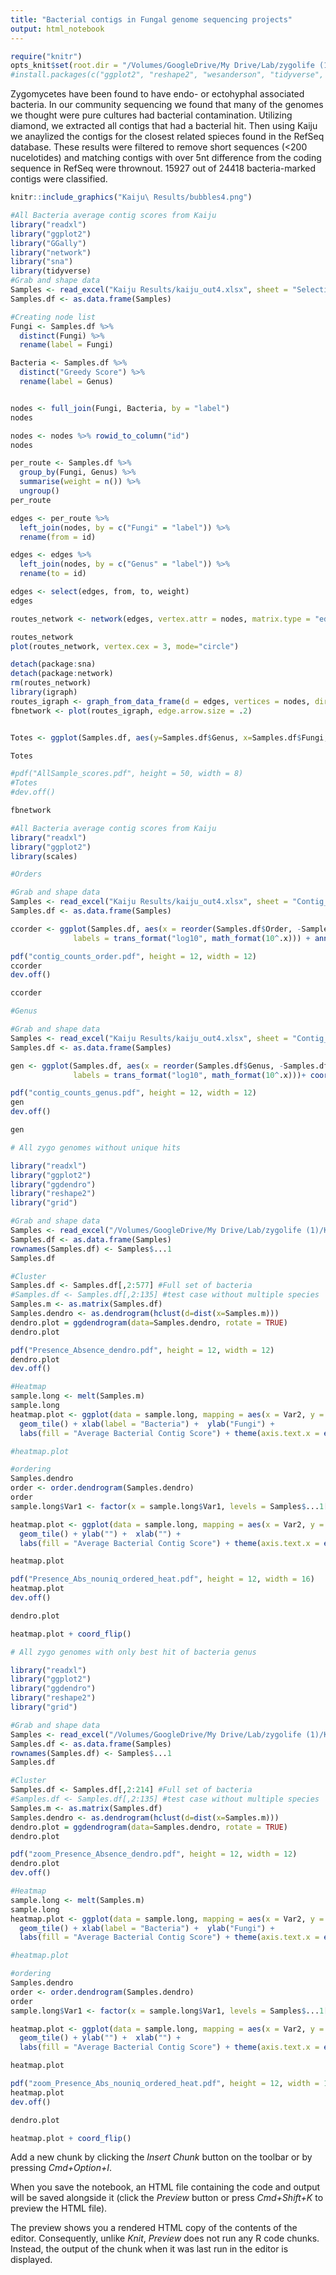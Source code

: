 ```yaml
---
title: "Bacterial contigs in Fungal genome sequencing projects"
output: html_notebook
---
```



```r
require("knitr")
opts_knit$set(root.dir = "/Volumes/GoogleDrive/My Drive/Lab/zygolife (1)/")
#install.packages(c("ggplot2", "reshape2", "wesanderson", "tidyverse", "readxl", "VennDiagram", "vegan", "GGally", "network", "sna", "igraph"))
```

Zygomycetes have been found to have endo- or ectohyphal associated bacteria. In our community sequencing we found that many of the genomes we thought were pure cultures had bacterial contamination. Utilizing diamond, we extracted all contigs that had a bacterial hit. Then using Kaiju we anaylized the contigs for the closest related spieces found in the RefSeq database. These results were filtered to remove short sequences (<200 nucelotides) and matching contigs with over 5nt difference from the coding sequence in RefSeq were thrownout. 15927 out of 24418 bacteria-marked contigs were classified.
```r
knitr::include_graphics("Kaiju\ Results/bubbles4.png")
```


```r
#All Bacteria average contig scores from Kaiju
library("readxl")
library("ggplot2")
library("GGally")
library("network")
library("sna")
library(tidyverse)
#Grab and shape data
Samples <- read_excel("Kaiju Results/kaiju_out4.xlsx", sheet = "Selection-genus")
Samples.df <- as.data.frame(Samples)

#Creating node list
Fungi <- Samples.df %>%
  distinct(Fungi) %>%
  rename(label = Fungi)

Bacteria <- Samples.df %>%
  distinct("Greedy Score") %>%
  rename(label = Genus)


nodes <- full_join(Fungi, Bacteria, by = "label")
nodes

nodes <- nodes %>% rowid_to_column("id")
nodes

per_route <- Samples.df %>%  
  group_by(Fungi, Genus) %>%
  summarise(weight = n()) %>% 
  ungroup()
per_route

edges <- per_route %>% 
  left_join(nodes, by = c("Fungi" = "label")) %>% 
  rename(from = id)

edges <- edges %>% 
  left_join(nodes, by = c("Genus" = "label")) %>% 
  rename(to = id)

edges <- select(edges, from, to, weight)
edges

routes_network <- network(edges, vertex.attr = nodes, matrix.type = "edgelist", ignore.eval = FALSE)

routes_network
plot(routes_network, vertex.cex = 3, mode="circle")

detach(package:sna)
detach(package:network)
rm(routes_network)
library(igraph)
routes_igraph <- graph_from_data_frame(d = edges, vertices = nodes, directed = TRUE)
fbnetwork <- plot(routes_igraph, edge.arrow.size = .2)


Totes <- ggplot(Samples.df, aes(y=Samples.df$Genus, x=Samples.df$Fungi, fill = Samples.df$Fungi, size=Samples.df$`Greedy Score`)) + geom_point(aes(colour = factor(Fungi))) +  theme(axis.text.x = element_text(angle = 90, hjust = 1)) + xlab(element_blank()) + ylab("Kaiju Score")+ggtitle("Kaiju Scores of Bacterial Contigs found in Fungal Genomic DNA")+ theme(legend.position = "none") 

Totes

#pdf("AllSample_scores.pdf", height = 50, width = 8)
#Totes
#dev.off()

```

```r
fbnetwork
```

```r
#All Bacteria average contig scores from Kaiju
library("readxl")
library("ggplot2")
library(scales)

#Orders 

#Grab and shape data
Samples <- read_excel("Kaiju Results/kaiju_out4.xlsx", sheet = "Contig_count_order")
Samples.df <- as.data.frame(Samples)

ccorder <- ggplot(Samples.df, aes(x = reorder(Samples.df$Order, -Samples.df$Count), y=Samples.df$Count, fill=Samples.df$Order)) + geom_bar(stat="identity") + guides(fill=FALSE) + theme(axis.text.x = element_text(angle = 90, hjust = 1, vjust=.2)) + ylab("Contig Count (log10)") + xlab(element_blank()) + scale_y_log10(breaks = trans_breaks("log10", function(x) 10^x),
              labels = trans_format("log10", math_format(10^.x))) + annotation_logticks(sides="l") 

pdf("contig_counts_order.pdf", height = 12, width = 12)
ccorder
dev.off()
```

```r
ccorder
```

```r

#Genus 

#Grab and shape data
Samples <- read_excel("Kaiju Results/kaiju_out4.xlsx", sheet = "Contig_count_Genus")
Samples.df <- as.data.frame(Samples)

gen <- ggplot(Samples.df, aes(x = reorder(Samples.df$Genus, -Samples.df$Count), y=Samples.df$Count, fill=Samples.df$Genus)) + geom_bar(stat="identity") + guides(fill=FALSE) + theme(axis.text.x = element_text(hjust = .9, vjust=.2)) + ylab("Contig Count (log10)") + xlab(element_blank()) + scale_y_log10(breaks = trans_breaks("log10", function(x) 10^x),
              labels = trans_format("log10", math_format(10^.x)))+ coord_flip()

pdf("contig_counts_genus.pdf", height = 12, width = 12)
gen
dev.off()
```

```r
gen
```

```r
# All zygo genomes without unique hits

library("readxl")
library("ggplot2")
library("ggdendro")
library("reshape2")
library("grid")

#Grab and shape data
Samples <- read_excel("/Volumes/GoogleDrive/My Drive/Lab/zygolife (1)/Kaiju Results/kaiju_out4.xlsx", sheet = "Pres_abs")
Samples.df <- as.data.frame(Samples)
rownames(Samples.df) <- Samples$...1
Samples.df

#Cluster
Samples.df <- Samples.df[,2:577] #Full set of bacteria
#Samples.df <- Samples.df[,2:135] #test case without multiple species
Samples.m <- as.matrix(Samples.df)
Samples.dendro <- as.dendrogram(hclust(d=dist(x=Samples.m)))
dendro.plot = ggdendrogram(data=Samples.dendro, rotate = TRUE)
dendro.plot

pdf("Presence_Absence_dendro.pdf", height = 12, width = 12)
dendro.plot
dev.off()

#Heatmap
sample.long <- melt(Samples.m)
sample.long
heatmap.plot <- ggplot(data = sample.long, mapping = aes(x = Var2, y = Var1, fill = value)) +
  geom_tile() + xlab(label = "Bacteria") +  ylab("Fungi") +
  labs(fill = "Average Bacterial Contig Score") + theme(axis.text.x = element_text(angle = 90, hjust = 1)) + guides(fill=FALSE) 

#heatmap.plot

#ordering
Samples.dendro
order <- order.dendrogram(Samples.dendro)
order
sample.long$Var1 <- factor(x = sample.long$Var1, levels = Samples$...1[order], ordered = TRUE)

heatmap.plot <- ggplot(data = sample.long, mapping = aes(x = Var2, y = Var1, fill = value)) +
  geom_tile() + ylab("") +  xlab("") +
  labs(fill = "Average Bacterial Contig Score") + theme(axis.text.x = element_text(angle = 90, hjust = .95, vjust= .2)) + scale_fill_gradient('value', limits=c(0, 1)) + scale_fill_continuous(low="thistle2", high="darkred", guide="colorbar",na.value="white")  + guides(fill=FALSE) 

heatmap.plot

pdf("Presence_Abs_nouniq_ordered_heat.pdf", height = 12, width = 16)
heatmap.plot
dev.off()
```

```r
dendro.plot
```

```r
heatmap.plot + coord_flip()
```

```r
# All zygo genomes with only best hit of bacteria genus

library("readxl")
library("ggplot2")
library("ggdendro")
library("reshape2")
library("grid")

#Grab and shape data
Samples <- read_excel("/Volumes/GoogleDrive/My Drive/Lab/zygolife (1)/Kaiju Results/kaiju_out4.xlsx", sheet = "genus-pres_abs")
Samples.df <- as.data.frame(Samples)
rownames(Samples.df) <- Samples$...1
Samples.df

#Cluster
Samples.df <- Samples.df[,2:214] #Full set of bacteria
#Samples.df <- Samples.df[,2:135] #test case without multiple species
Samples.m <- as.matrix(Samples.df)
Samples.dendro <- as.dendrogram(hclust(d=dist(x=Samples.m)))
dendro.plot = ggdendrogram(data=Samples.dendro, rotate = TRUE)
dendro.plot

pdf("zoom_Presence_Absence_dendro.pdf", height = 12, width = 12)
dendro.plot
dev.off()

#Heatmap
sample.long <- melt(Samples.m)
sample.long
heatmap.plot <- ggplot(data = sample.long, mapping = aes(x = Var2, y = Var1, fill = value)) +
  geom_tile() + xlab(label = "Bacteria") +  ylab("Fungi") +
  labs(fill = "Average Bacterial Contig Score") + theme(axis.text.x = element_text(angle = 90, hjust = 1)) + guides(fill=FALSE) 

#heatmap.plot

#ordering
Samples.dendro
order <- order.dendrogram(Samples.dendro)
order
sample.long$Var1 <- factor(x = sample.long$Var1, levels = Samples$...1[order], ordered = TRUE)

heatmap.plot <- ggplot(data = sample.long, mapping = aes(x = Var2, y = Var1, fill = value)) +
  geom_tile() + ylab("") +  xlab("") +
  labs(fill = "Average Bacterial Contig Score") + theme(axis.text.x = element_text(angle = 90, hjust = .95, vjust= .2)) + scale_fill_gradient('value', limits=c(0, 1)) + scale_fill_continuous(low="thistle2", high="darkred", guide="colorbar",na.value="white")  + guides(fill=FALSE) 

heatmap.plot

pdf("zoom_Presence_Abs_nouniq_ordered_heat.pdf", height = 12, width = 16)
heatmap.plot
dev.off()
```

```r
dendro.plot
```

```r
heatmap.plot + coord_flip()
```


Add a new chunk by clicking the *Insert Chunk* button on the toolbar or by pressing *Cmd+Option+I*.

When you save the notebook, an HTML file containing the code and output will be saved alongside it (click the *Preview* button or press *Cmd+Shift+K* to preview the HTML file). 

The preview shows you a rendered HTML copy of the contents of the editor. Consequently, unlike *Knit*, *Preview* does not run any R code chunks. Instead, the output of the chunk when it was last run in the editor is displayed.

